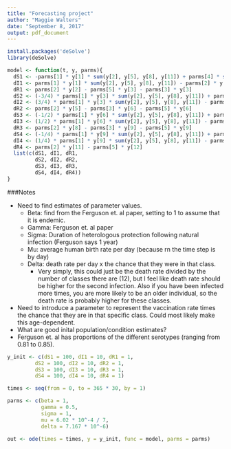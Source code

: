```yaml
---
title: "Forecasting project"
author: "Maggie Walters"
date: "September 8, 2017"
output: pdf_document
---
```


```r
install.packages('deSolve')
library(deSolve)
```

```r
model <- function(t, y, parms){
  dS1 <- -parms[1] * y[1] * sum(y[2], y[5], y[8], y[11]) + parms[4] * sum(y[1:12]) - parms[5] * y[1]
  dI1 <- parms[1] * y[1] * sum(y[2], y[5], y[8], y[11]) - parms[2] * y[2] - parms[5] * y[2]
  dR1 <- parms[2] * y[2] - parms[5] * y[3] - parms[3] * y[3]
  dS2 <- (-3/4) * parms[1] * y[3] * sum(y[2], y[5], y[8], y[11]) + parms[3] * y[3] - parms[5] * y[4]
  dI2 <- (3/4) * parms[1] * y[3] * sum(y[2], y[5], y[8], y[11]) - parms[2] * y[5] - parms[5] * y[5]
  dR2 <- parms[2] * y[5] - parms[3] * y[6] - parms[5] * y[6]
  dS3 <- (-1/2) * parms[1] * y[6] * sum(y[2], y[5], y[8], y[11]) + parms[3] * y[6] - parms[5] * y[7]
  dI3 <- (1/2) * parms[1] * y[6] * sum(y[2], y[5], y[8], y[11]) - parms[2] * y[8] - parms[5] * y[8]
  dR3 <- parms[2] * y[8] - parms[3] * y[9] - parms[5] * y[9]
  dS4 <- (-1/4) * parms[1] * y[9] * sum(y[2], y[5], y[8], y[11]) + parms[3] * y[9] - parms[5] * y[10]
  dI4 <- (1/4) * parms[1] * y[9] * sum(y[2], y[5], y[8], y[11]) - parms[2] * y[11] - parms[5] * y[11]
  dR4 <- parms[2] * y[11] - parms[5] * y[12]
  list(c(dS1, dI1, dR1,
         dS2, dI2, dR2,
         dS3, dI3, dR3,
         dS4, dI4, dR4))
}

```

###Notes

* Need to find estimates of parameter values. 
    * Beta: find from the Ferguson et. al paper, setting to 1 to assume that it is endemic. 
    * Gamma: Ferguson et. al paper
    * Sigma: Duration of heterologous protection following natural infection (Ferguson says 1 year)
    * Mu: average human birth rate per day (because rn the time step is by day)
    * Delta: death rate per day x the chance that they were in that class. 
        * Very simply, this could just be the death rate divided by the number of classes there are (12), but I feel like death rate should be higher for the second infection. Also if you have been infected more times, you are more likely to be an older individual, so the death rate is probably higher for these classes. 
* Need to introduce a parameter to represent the vaccination rate times the chance that they are in that specific class. Could most likely make this age-dependent. 
* What are good inital population/condition estimates? 
* Ferguson et. al has proportions of the different serotypes (ranging from 0.81 to 0.85).

```r
y_init <- c(dS1 = 100, dI1 = 10, dR1 = 1,
         dS2 = 100, dI2 = 10, dR2 = 1,
         dS3 = 100, dI3 = 10, dR3 = 1,
         dS4 = 100, dI4 = 10, dR4 = 1)

times <- seq(from = 0, to = 365 * 30, by = 1)

parms <- c(beta = 1,
           gamma = 0.5,
           sigma = 1,
           mu = 6.02 * 10^-4 / 7,
           delta = 7.167 * 10^-6)
```

```r
out <- ode(times = times, y = y_init, func = model, parms = parms)
```

